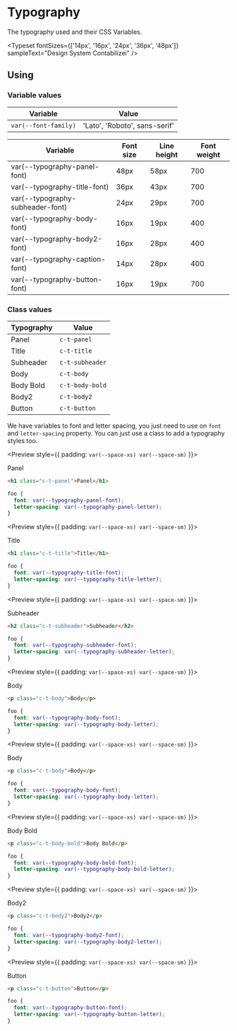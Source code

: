 
<Meta title="Getting Started|Styles/Typography" />

# Typography

The typography used and their CSS Variables.

<Typeset
  fontSizes={['14px', '16px', '24px', '36px', '48px']}
  sampleText="Design System Contabilizei"
/>

## Using

### Variable values

| Variable             | Value                         |
| -------------------- | ----------------------------- |
| `var(--font-family)` | 'Lato', 'Roboto', sans-serif' |

| Variable                         | Font size | Line height | Font weight |
|----------------------------------|-----------|-------------|-------------|
| var(--typography-panel-font)     | 48px      | 58px        | 700         |
| var(--typography-title-font)     | 36px      | 43px        | 700         |
| var(--typography-subheader-font) | 24px      | 29px        | 700         |
| var(--typography-body-font)      | 16px      | 19px        | 400         |
| var(--typography-body2-font)     | 16px      | 28px        | 400         |
| var(--typography-caption-font)   | 14px      | 28px        | 400         |
| var(--typography-button-font)    | 16px      | 19px        | 700         |

### Class values

| Typography           | Value               |
| -------------------- | ------------------- |
| Panel                | `c-t-panel`         |
| Title                | `c-t-title`         |
| Subheader            | `c-t-subheader`     |
| Body                 | `c-t-body`          |
| Body Bold            | `c-t-body-bold`     |
| Body2                | `c-t-body2`         |
| Button               | `c-t-button`        |

We have variables to font and letter spacing, you just need to use on `font` and `letter-spacing` property. You can just use a class to add a typography styles too.

<Preview style={{
  padding: `var(--space-xs) var(--space-sm)`
}}>
  <div style={{
    font: `var(--typography-panel-font)`,
    letterSpacing: `var(--typography-panel-letter)`
  }}>Panel</div>
</Preview>

```html
<h1 class="c-t-panel">Panel</h1>
```

```css
foo {
  font: var(--typography-panel-font);
  letter-spacing: var(--typography-panel-letter);
}
```

<Preview style={{
  padding: `var(--space-xs) var(--space-sm)`
}}>
  <div style={{
    font: `var(--typography-title-font)`,
    letterSpacing: `var(--typography-title-letter)`
  }}>Title</div>
</Preview>


```html
<h1 class="c-t-title">Title</h1>
```

```css
foo {
  font: var(--typography-title-font);
  letter-spacing: var(--typography-title-letter);
}
```

<Preview style={{
  padding: `var(--space-xs) var(--space-sm)`
}}>
  <div style={{
    font: `var(--typography-subheader-font)`,
    letterSpacing: `var(--typography-subheader-letter)`
  }}>Subheader</div>
</Preview>


```html
<h2 class="c-t-subheader">Subheader</h2>
```

```css
foo {
  font: var(--typography-subheader-font);
  letter-spacing: var(--typography-subheader-letter);
}
```

<Preview style={{
  padding: `var(--space-xs) var(--space-sm)`
}}>
  <div style={{
    font: `var(--typography-body-font)`,
    letterSpacing: `var(--typography-body-letter)`
  }}>Body</div>
</Preview>


```html
<p class="c-t-body">Body</p>
```

```css
foo {
  font: var(--typography-body-font);
  letter-spacing: var(--typography-body-letter);
}
```

<Preview style={{
  padding: `var(--space-xs) var(--space-sm)`
}}>
  <div style={{
    font: `var(--typography-body-font)`,
    letterSpacing: `var(--typography-body-letter)`
  }}>Body</div>
</Preview>


```html
<p class="c-t-body">Body</p>
```

```css
foo {
  font: var(--typography-body-font);
  letter-spacing: var(--typography-body-letter);
}
```


<Preview style={{
  padding: `var(--space-xs) var(--space-sm)`
}}>
  <div style={{
    font: `var(--typography-body-bold-font)`,
    letterSpacing: `var(--typography-body-bold-letter)`
  }}>Body Bold</div>
</Preview>


```html
<p class="c-t-body-bold">Body Bold</p>
```

```css
foo {
  font: var(--typography-body-bold-font);
  letter-spacing: var(--typography-body-bold-letter);
}
```

<Preview style={{
  padding: `var(--space-xs) var(--space-sm)`
}}>
  <div style={{
    font: `var(--typography-body2-font)`,
    letterSpacing: `var(--typography-body2-letter)`
  }}>Body2</div>
</Preview>


```html
<p class="c-t-body2">Body2</p>
```

```css
foo {
  font: var(--typography-body2-font);
  letter-spacing: var(--typography-body2-letter);
}
```

<Preview style={{
  padding: `var(--space-xs) var(--space-sm)`
}}>
  <div style={{
    font: `var(--typography-button-font)`,
    letterSpacing: `var(--typography-button-letter)`
  }}>Button</div>
</Preview>


```html
<p class="c-t-button">Button</p>
```

```css
foo {
  font: var(--typography-button-font);
  letter-spacing: var(--typography-button-letter);
}
```